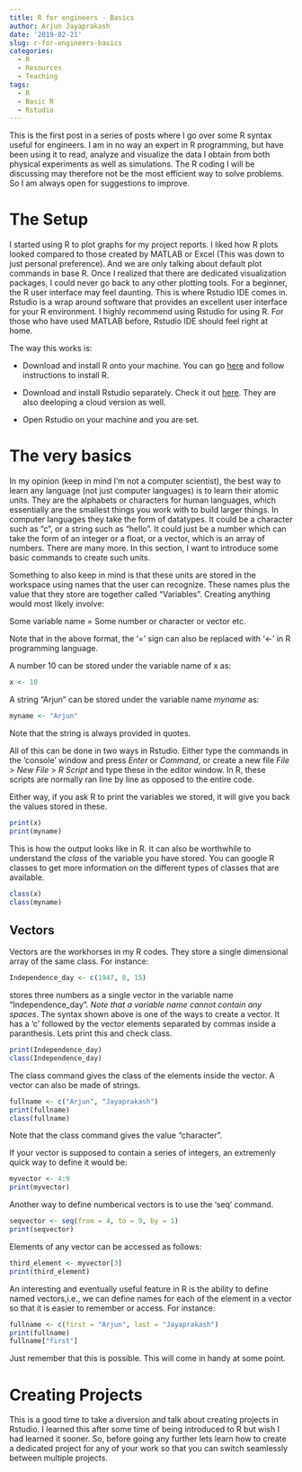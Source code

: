 ```yaml
---
title: R for engineers - Basics
author: Arjun Jayaprakash
date: '2019-02-21'
slug: r-for-engineers-basics
categories:
  - R
  - Resources
  - Teaching
tags:
  - R
  - Basic R
  - Rstudio
---
```


This is the first post in a series of posts where I go over some R syntax useful for engineers. I am in no way an expert in R programming, but have been using it to read, analyze and visualize the data I obtain from both physical experiments as well as simulations. The R coding I will be discussing may therefore not be the most efficient way to solve problems. So I am always open for suggestions to improve.

# The Setup

I started using R to plot graphs for my project reports. I liked how R plots looked compared to those created by MATLAB or Excel (This was down to just personal preference). And we are only talking about default plot commands in base R. Once I realized that there are dedicated visualization packages, I could never go back to any other plotting tools. For a beginner, the R user interface may feel daunting. This is where Rstudio IDE comes in. Rstudio is a wrap around software that provides an excellent user interface for your R environment. I highly recommend using Rstudio for using R. For those who have used MATLAB before, Rstudio IDE should feel right at home. 

The way this works is:

* Download and install R onto your machine. You can go [here](https://www.r-project.org/) and follow instructions to install R.

* Download and install Rstudio separately. Check it out [here](https://www.rstudio.com/products/rstudio/). They are also deeloping a cloud version as well.

* Open Rstudio on your machine and you are set.


# The very basics

In my opinion (keep in mind I'm not a computer scientist), the best way to learn any language (not just computer languages) is to learn their atomic units. They are the alphabets or characters for human languages, which essentially are the smallest things you work with to build larger things. In computer languages they take the form of datatypes. It could be a character such as "c", or a string such as "hello". It could just be a number which can take the form of an integer or a float, or a vector, which is an array of numbers. There are many more. In this section, I want to introduce some basic commands to create such units.

Something to also keep in mind is that these units are stored in the workspace using names that the user can recognize. These names plus the value that they store are together called "Variables". Creating anything would most likely involve:

Some variable name = Some number or character or vector etc.

Note that in the above format, the '=' sign can also be replaced with '<-' in R programming language. 

A number 10 can be stored under the variable name of x as:

```r
x <- 10
```

A string "Arjun" can be stored under the variable name _myname_ as:

```r
myname <- "Arjun"
```

Note that the string is always provided in quotes. 

All of this can be done in two ways in Rstudio. Either type the commands in the 'console' window and press _Enter_ or _Command_, or create a new file _File_ > _New File_ > _R Script_ and type these in the editor window. In R, these scripts are normally ran line by line as opposed to the entire code. 

Either way, if you ask R to print the variables we stored, it will give you back the values stored in these.

```r
print(x)
print(myname)
```

This is how the output looks like in R. It can also be worthwhile to understand the _class_ of the variable you have stored. You can google R classes to get more information on the different types of classes that are available.

```r
class(x)
class(myname)
```

## Vectors

Vectors are the workhorses in my R codes. They store a single dimensional array of the same class. For instance:

```r
Independence_day <- c(1947, 8, 15)
```

stores three numbers as a single vector in the variable name "Independence_day". _Note that a variable name cannot contain any spaces_. The syntax shown above is one of the ways to create a vector. It has a 'c' followed by the vector elements separated by commas inside a paranthesis. Lets print this and check class.

```r
print(Independence_day)
class(Independence_day)
```

The class command gives the class of the elements inside the vector. A vector can also be made of strings.

```r
fullname <- c("Arjun", "Jayaprakash")
print(fullname)
class(fullname)
```

Note that the class command gives the value "character".

If your vector is supposed to contain a series of integers, an extremenly quick way to define it would be:

```r
myvector <- 4:9
print(myvector)
```

Another way to define numberical vectors is to use the 'seq' command. 

```r
seqvector <- seq(from = 4, to = 9, by = 1)
print(seqvector)
```

Elements of any vector can be accessed as follows:

```r
third_element <- myvector[3]
print(third_element)
```

An interesting and eventually useful feature in R is the ability to define named vectors,i.e., we can define names for each of the element in a vector so that it is easier to remember or access. For instance:

```r
fullname <- c(first = "Arjun", last = "Jayaprakash")
print(fullname)
fullname["first"]
```

Just remember that this is possible. This will come in handy at some point.

# Creating Projects

This is a good time to take a diversion and talk about creating projects in Rstudio. I learned this after some time of being introduced to R but wish I had learned it sooner. So, before going any further lets learn how to create a dedicated project for any of your work so that you can switch seamlessly between multiple projects. 
